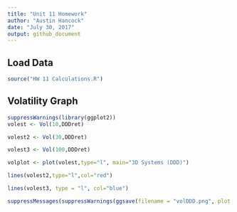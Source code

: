 ---
title: "Unit 11 Homework"
author: "Austin Hancock"
date: "July 30, 2017"
output: github_document
---

## Load Data 
```{r}
source("HW 11 Calculations.R")
```

## Volatility Graph
```{r}
suppressWarnings(library(ggplot2))
volest <- Vol(10,DDDret)

volest2 <- Vol(30,DDDret)

volest3 <- Vol(100,DDDret)

volplot <- plot(volest,type="l", main="3D Systems (DDD)")

lines(volest2,type="l",col="red")

lines(volest3, type = "l", col="blue")

suppressMessages(suppressWarnings(ggsave(filename = "volDDD.png", plot = volplot)))
```
